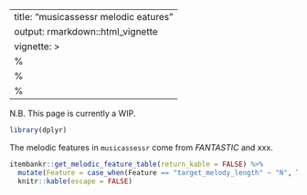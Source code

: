 

---
title: "musicassessr melodic eatures"
output: rmarkdown::html_vignette
vignette: >
  %\VignetteIndexEntry{musicassessr melodic eatures}
  %\VignetteEngine{knitr::rmarkdown}
  %\VignetteEncoding{UTF-8}
---

N.B. This page is currently a WIP.


```r

library(dplyr)

```

The melodic features in `musicassessr` come from *FANTASTIC* and xxx.

```r

itembankr::get_melodic_feature_table(return_kable = FALSE) %>% 
  mutate(Feature = case_when(Feature == "target_melody_length" ~ "N", TRUE ~ Feature)) %>% 
  knitr::kable(escape = FALSE)

```
